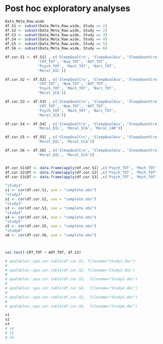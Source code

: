 # Post hoc exploratory analyses

```r
Data_Meta_Raw.wide
df.S1 <- subset(Data_Meta_Raw.wide, Study == 1)
df.S2 <- subset(Data_Meta_Raw.wide, Study == 2)
df.S3 <- subset(Data_Meta_Raw.wide, Study == 3)
df.S4 <- subset(Data_Meta_Raw.wide, Study == 4)
df.S5 <- subset(Data_Meta_Raw.wide, Study == 5)
df.S6 <- subset(Data_Meta_Raw.wide, Study == 6)

df.cor.S1 <- df.S1[ , c('SleepQualCro', 'SleepQualAcu', 'SleepQuantCro', 'SleepQuantAcu',
               'CRT_TOT', 'Num_TOT', 'AOT_TOT',
               'Psych_TOT', 'Mach_TOT', 'Narc_TOT',
               'Moral_DIL')]

df.cor.S2 <- df.S2[ , c('SleepQualCro', 'SleepQualAcu', 'SleepQuantCro', 'SleepQuantAcu',
               'CRT_TOT', 'Num_TOT', 'AOT_TOT',
               'Psych_TOT', 'Mach_TOT', 'Narc_TOT',
               'Moral_SCA')]

df.cor.S3 <- df.S3[ , c('SleepQualCro', 'SleepQualAcu', 'SleepQuantCro', 'SleepQuantAcu',
               'CRT_TOT', 'Num_TOT', 'AOT_TOT',
               'Psych_TOT', 'Mach_TOT', 'Narc_TOT',
               'Moral_SCA')]

df.cor.S4 <- df.S4[ , c('SleepQualCro', 'SleepQualAcu', 'SleepQuantCro', 'SleepQuantAcu',
               'Moral_DIL', 'Moral_SCA', 'Moral_CAR')]

df.cor.S5 <- df.S5[ , c('SleepQualCro', 'SleepQualAcu', 'SleepQuantCro', 'SleepQuantAcu',
               'Moral_DIL', 'Moral_SCA')]

df.cor.S6 <- df.S6[ , c('SleepQualCro', 'SleepQualAcu', 'SleepQuantCro', 'SleepQuantAcu',
               'Moral_DIL', 'Moral_SCA')]


df.cor.S1$DT <- data.frame(apply(df.cor.S1[ ,c('Psych_TOT', 'Mach_TOT', 'Narc_TOT')], 1, sum))
df.cor.S2$DT <- data.frame(apply(df.cor.S2[ ,c('Psych_TOT', 'Mach_TOT', 'Narc_TOT')], 1, sum))
df.cor.S3$DT <- data.frame(apply(df.cor.S3[ ,c('Psych_TOT', 'Mach_TOT', 'Narc_TOT')], 1, sum))

"study1"
s1 <- cor(df.cor.S1, use = "complete.obs")
"study2"
s2 <- cor(df.cor.S2, use = "complete.obs")
"study3"
s3 <- cor(df.cor.S3, use = "complete.obs")
"study4"
s4 <- cor(df.cor.S4, use = "complete.obs")
"study5"
s5 <- cor(df.cor.S5, use = "complete.obs")
"study6"
s6 <- cor(df.cor.S6, use = "complete.obs")



cor.test(~CRT_TOT + AOT_TOT, df.S3)

# apaTables::apa.cor.table(df.cor.S1, filename="Study1.doc")
# 
# apaTables::apa.cor.table(df.cor.S2, filename="Study2.doc")
# 
# apaTables::apa.cor.table(df.cor.S3,  filename="Study3.doc")
# 
# apaTables::apa.cor.table(df.cor.S4,  filename="Study4.doc")
# 
# apaTables::apa.cor.table(df.cor.S5,  filename="Study5.doc")
# 
# apaTables::apa.cor.table(df.cor.S6,  filename="Study6.doc")

s1
s2
s3
# s4
# s5
# s6

```